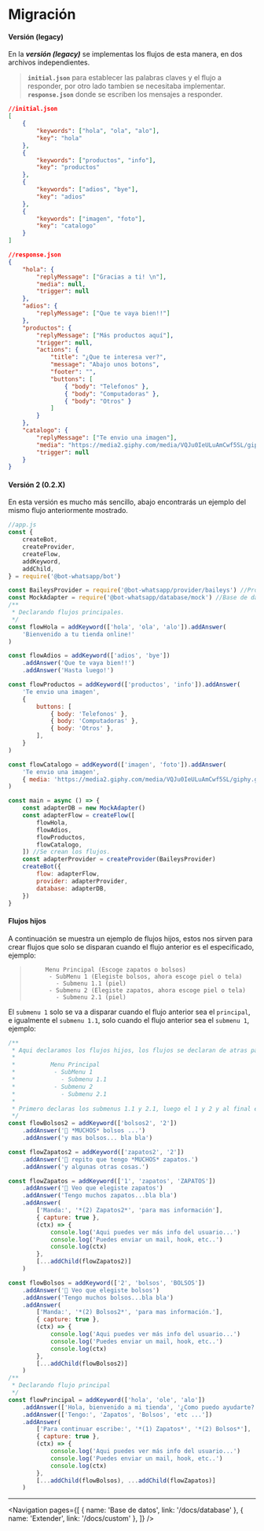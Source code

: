 
# Migración

#### Versión (legacy)

En la **_versión (legacy)_** se implementas los flujos de esta manera, en dos archivos independientes.

> **`initial.json`** para establecer las palabras claves y el flujo a responder, por otro lado tambien se necesitaba implementar.
> **`response.json`** donde se escriben los mensajes a responder.

```json
//initial.json
[
    {
        "keywords": ["hola", "ola", "alo"],
        "key": "hola"
    },
    {
        "keywords": ["productos", "info"],
        "key": "productos"
    },
    {
        "keywords": ["adios", "bye"],
        "key": "adios"
    },
    {
        "keywords": ["imagen", "foto"],
        "key": "catalogo"
    }
]
```

```json
//response.json
{
    "hola": {
        "replyMessage": ["Gracias a ti! \n"],
        "media": null,
        "trigger": null
    },
    "adios": {
        "replyMessage": ["Que te vaya bien!!"]
    },
    "productos": {
        "replyMessage": ["Más productos aquí"],
        "trigger": null,
        "actions": {
            "title": "¿Que te interesa ver?",
            "message": "Abajo unos botons",
            "footer": "",
            "buttons": [
                { "body": "Telefonos" },
                { "body": "Computadoras" },
                { "body": "Otros" }
            ]
        }
    },
    "catalogo": {
        "replyMessage": ["Te envio una imagen"],
        "media": "https://media2.giphy.com/media/VQJu0IeULuAmCwf5SL/giphy.gif",
        "trigger": null
    }
}
```

#### Versión 2 (0.2.X)

En esta versión es mucho más sencillo, abajo encontrarás un ejemplo del mismo flujo anteriormente mostrado.

```js
//app.js
const {
    createBot,
    createProvider,
    createFlow,
    addKeyword,
    addChild,
} = require('@bot-whatsapp/bot')

const BaileysProvider = require('@bot-whatsapp/provider/baileys') //Provider
const MockAdapter = require('@bot-whatsapp/database/mock') //Base de datos
/**
 * Declarando flujos principales.
 */
const flowHola = addKeyword(['hola', 'ola', 'alo']).addAnswer(
    'Bienvenido a tu tienda online!'
)

const flowAdios = addKeyword(['adios', 'bye'])
    .addAnswer('Que te vaya bien!!')
    .addAnswer('Hasta luego!')

const flowProductos = addKeyword(['productos', 'info']).addAnswer(
    'Te envio una imagen',
    {
        buttons: [
            { body: 'Telefonos' },
            { body: 'Computadoras' },
            { body: 'Otros' },
        ],
    }
)

const flowCatalogo = addKeyword(['imagen', 'foto']).addAnswer(
    'Te envio una imagen',
    { media: 'https://media2.giphy.com/media/VQJu0IeULuAmCwf5SL/giphy.gif' }
)

const main = async () => {
    const adapterDB = new MockAdapter()
    const adapterFlow = createFlow([
        flowHola,
        flowAdios,
        flowProductos,
        flowCatalogo,
    ]) //Se crean los flujos.
    const adapterProvider = createProvider(BaileysProvider)
    createBot({
        flow: adapterFlow,
        provider: adapterProvider,
        database: adapterDB,
    })
}
```

#### Flujos hijos

A continuación se muestra un ejemplo de flujos hijos, estos nos sirven para crear flujos que solo se disparan cuando el flujo anterior es el especificado, ejemplo:

>          Menu Principal (Escoge zapatos o bolsos)
>           - SubMenu 1 (Elegiste bolsos, ahora escoge piel o tela)
>             - Submenu 1.1 (piel)
>           - Submenu 2 (Elegiste zapatos, ahora escoge piel o tela)
>             - Submenu 2.1 (piel)

El `submenu 1` solo se va a disparar cuando el flujo anterior sea el `principal`, e igualmente el `submenu 1.1`, solo cuando el flujo anterior sea el `submenu 1`, ejemplo:

```js
/**
 * Aqui declaramos los flujos hijos, los flujos se declaran de atras para adelante, es decir que si tienes un flujo de este tipo:
 *
 *          Menu Principal
 *           - SubMenu 1
 *             - Submenu 1.1
 *           - Submenu 2
 *             - Submenu 2.1
 *
 * Primero declaras los submenus 1.1 y 2.1, luego el 1 y 2 y al final el principal.
 */
const flowBolsos2 = addKeyword(['bolsos2', '2'])
    .addAnswer('🤯 *MUCHOS* bolsos ...')
    .addAnswer('y mas bolsos... bla bla')

const flowZapatos2 = addKeyword(['zapatos2', '2'])
    .addAnswer('🤯 repito que tengo *MUCHOS* zapatos.')
    .addAnswer('y algunas otras cosas.')

const flowZapatos = addKeyword(['1', 'zapatos', 'ZAPATOS'])
    .addAnswer('🤯 Veo que elegiste zapatos')
    .addAnswer('Tengo muchos zapatos...bla bla')
    .addAnswer(
        ['Manda:', '*(2) Zapatos2*', 'para mas información'],
        { capture: true },
        (ctx) => {
            console.log('Aqui puedes ver más info del usuario...')
            console.log('Puedes enviar un mail, hook, etc..')
            console.log(ctx)
        },
        [...addChild(flowZapatos2)]
    )

const flowBolsos = addKeyword(['2', 'bolsos', 'BOLSOS'])
    .addAnswer('🙌 Veo que elegiste bolsos')
    .addAnswer('Tengo muchos bolsos...bla bla')
    .addAnswer(
        ['Manda:', '*(2) Bolsos2*', 'para mas información.'],
        { capture: true },
        (ctx) => {
            console.log('Aqui puedes ver más info del usuario...')
            console.log('Puedes enviar un mail, hook, etc..')
            console.log(ctx)
        },
        [...addChild(flowBolsos2)]
    )
/**
 * Declarando flujo principal
 */
const flowPrincipal = addKeyword(['hola', 'ole', 'alo'])
    .addAnswer(['Hola, bienvenido a mi tienda', '¿Como puedo ayudarte?'])
    .addAnswer(['Tengo:', 'Zapatos', 'Bolsos', 'etc ...'])
    .addAnswer(
        ['Para continuar escribe:', '*(1) Zapatos*', '*(2) Bolsos*'],
        { capture: true },
        (ctx) => {
            console.log('Aqui puedes ver más info del usuario...')
            console.log('Puedes enviar un mail, hook, etc..')
            console.log(ctx)
        },
        [...addChild(flowBolsos), ...addChild(flowZapatos)]
    )
```

---

<Navigation
    pages={[
        { name: 'Base de datos', link: '/docs/database' },
        { name: 'Extender', link: '/docs/custom' },
    ]}
/>
